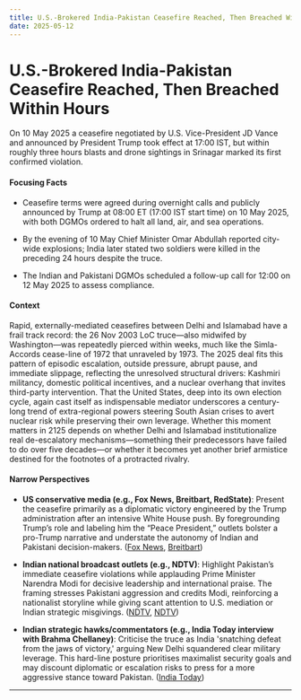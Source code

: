 ```yaml
---
title: U.S.-Brokered India-Pakistan Ceasefire Reached, Then Breached Within Hours
date: 2025-05-12
---
```


# U.S.-Brokered India-Pakistan Ceasefire Reached, Then Breached Within Hours

On 10 May 2025 a ceasefire negotiated by U.S. Vice-President JD Vance and announced by President Trump took effect at 17:00 IST, but within roughly three hours blasts and drone sightings in Srinagar marked its first confirmed violation.

#### Focusing Facts

- Ceasefire terms were agreed during overnight calls and publicly announced by Trump at 08:00 ET (17:00 IST start time) on 10 May 2025, with both DGMOs ordered to halt all land, air, and sea operations.

- By the evening of 10 May Chief Minister Omar Abdullah reported city-wide explosions; India later stated two soldiers were killed in the preceding 24 hours despite the truce.

- The Indian and Pakistani DGMOs scheduled a follow-up call for 12:00 on 12 May 2025 to assess compliance.

#### Context

Rapid, externally-mediated ceasefires between Delhi and Islamabad have a frail track record: the 26 Nov 2003 LoC truce—also midwifed by Washington—was repeatedly pierced within weeks, much like the Simla-Accords cease-line of 1972 that unraveled by 1973. The 2025 deal fits this pattern of episodic escalation, outside pressure, abrupt pause, and immediate slippage, reflecting the unresolved structural drivers: Kashmiri militancy, domestic political incentives, and a nuclear overhang that invites third-party intervention. That the United States, deep into its own election cycle, again cast itself as indispensable mediator underscores a century-long trend of extra-regional powers steering South Asian crises to avert nuclear risk while preserving their own leverage. Whether this moment matters in 2125 depends on whether Delhi and Islamabad institutionalize real de-escalatory mechanisms—something their predecessors have failed to do over five decades—or whether it becomes yet another brief armistice destined for the footnotes of a protracted rivalry.

#### Narrow Perspectives

- **US conservative media (e.g., Fox News, Breitbart, RedState)**: Present the ceasefire primarily as a diplomatic victory engineered by the Trump administration after an intensive White House push. By foregrounding Trump’s role and labeling him the “Peace President,” outlets bolster a pro-Trump narrative and understate the autonomy of Indian and Pakistani decision-makers. ([Fox News](https://www.foxnews.com/politics/inside-white-houses-effort-pull-india-pakistan-back-brink-war), [Breitbart](https://www.breitbart.com/national-security/2025/05/10/trump-announces-full-and-immediate-ceasefire-between-india-and-pakistan/))

- **Indian national broadcast outlets (e.g., NDTV)**: Highlight Pakistan’s immediate ceasefire violations while applauding Prime Minister Narendra Modi for decisive leadership and international praise. The framing stresses Pakistani aggression and credits Modi, reinforcing a nationalist storyline while giving scant attention to U.S. mediation or Indian strategic misgivings. ([NDTV](https://www.ndtv.com/videos/india-pakistan-ceasefire-how-the-world-reacted-937937), [NDTV](https://www.ndtv.com/videos/after-ceasefire-violations-by-pakistan-no-incidents-from-j-k-overnight-937889))

- **Indian strategic hawks/commentators (e.g., India Today interview with Brahma Chellaney)**: Criticise the truce as India 'snatching defeat from the jaws of victory,' arguing New Delhi squandered clear military leverage. This hard-line posture prioritises maximalist security goals and may discount diplomatic or escalation risks to press for a more aggressive stance toward Pakistan. ([India Today](https://www.indiatoday.in/india/story/india-snatched-defeat-from-jaws-of-victory-brahma-chellaney-on-ceasefire-with-pak-2722860-2025-05-10))

---
